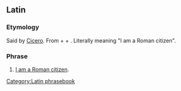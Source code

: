 ==Latin==
{{wikipedia}}

===Etymology===
Said by [[w:en:Cicero|Cicero]]. From {{term/t|la|cīvis||a citizen}} + {{term/t|la|rōmānus||Roman}} + {{term|sum||I am|lang=la}}. Literally meaning "I am a Roman citizen".

===Phrase===
{{head|la|phrase|head=[[cīvis]] [[rōmānus]] [[sum]]}}

# [[Appendix:I am (ethnicity)|I am a Roman citizen]].

[[Category:Latin phrasebook]]